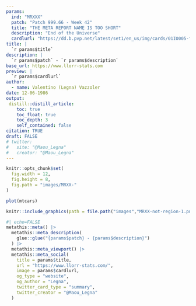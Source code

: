 ```yaml
---
params:
  ind: "MRXXX"
  patch: "Patch 999.66 - Week 42"
  title: "THE META REPORT NAME IS TOO SHORT"
  description: "End of the Universe"
  cardlurl: "https://dd.b.pvp.net/latest/set1/en_us/img/cards/01IO005-full.png"
title: | 
  `r params$title`
description: |
  `r params$patch` - `r params$description`
base_url: https://www.llorr-stats.com
preview: |
  `r params$cardlurl`
author:
  - name: Valentino (Legna) Vazzoler
date: 12-06-1986
output:
 distill::distill_article:
    toc: true
    toc_float: true
    toc_depth: 3
    self_contained: false
citation: TRUE
draft: FALSE
# twitter:
#   site: "@Maou_Legna"
#   creator: "@Maou_Legna"
---
```


```r
knitr::opts_chunk$set(
  fig.width = 12,
  fig.height = 8,
  fig.path = "images/MRXX-"
)
```

```r
plot(mtcars)
```

```r
knitr::include_graphics(path = file.path("images","MRXX-not-region-1.png"))
```


```r
#| echo=FALSE
metathis::meta() |>
  metathis::meta_description(
    glue::glue("{params$patch} - {params$description}")
  ) |> 
  metathis::meta_viewport() |> 
  metathis::meta_social(
    title = params$title,
    url = "https://www.llorr-stats.com/",
    image = params$cardlurl,
    og_type = "website",
    og_author = "Legna",
    twitter_card_type = "summary",
    twitter_creator = "@Maou_Legna"
  )
```
